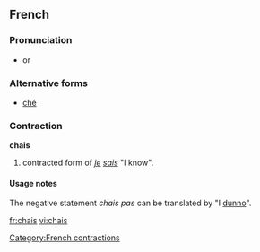 ==French==

===Pronunciation===
* {{IPA|/ʃːe/}} or {{IPA|/ʃe/}}

===Alternative forms===
* [[ché]]

===Contraction===
'''chais'''

# {{informal}} contracted form of ''[[je]] [[sais]]'' "I know".

====Usage notes====
The negative statement ''chais pas'' can be translated by "I [[dunno]]".

[[Category:French contractions]]

[[fr:chais]]
[[vi:chais]]